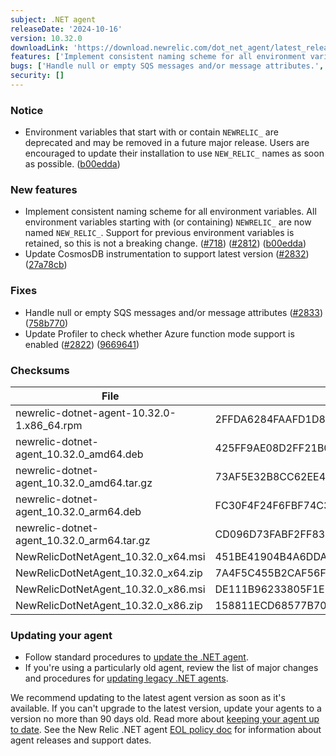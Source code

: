 ```yaml
---
subject: .NET agent
releaseDate: '2024-10-16'
version: 10.32.0
downloadLink: 'https://download.newrelic.com/dot_net_agent/latest_release'
features: ['Implement consistent naming scheme for all environment variables.','Update CosmosDB instrumentation to support latest version.']
bugs: ['Handle null or empty SQS messages and/or message attributes.','Update Profiler to check whether Azure function mode support is enabled.']
security: []
---
```


### Notice

* Environment variables that start with or contain `NEWRELIC_` are deprecated and may be removed in a future major release. Users are encouraged to update their installation to use `NEW_RELIC_` names as soon as possible. ([b00edda](https://github.com/newrelic/newrelic-dotnet-agent/commit/b00edda2e617ff3176cff8b2243171cbe51e391f))

### New features

* Implement consistent naming scheme for all environment variables. All environment variables starting with (or containing) `NEWRELIC_` are now named `NEW_RELIC_`. Support for previous environment variables is retained, so this is not a breaking change. ([#718](https://github.com/newrelic/newrelic-dotnet-agent/issues/718)) ([#2812](https://github.com/newrelic/newrelic-dotnet-agent/issues/2812)) ([b00edda](https://github.com/newrelic/newrelic-dotnet-agent/commit/b00edda2e617ff3176cff8b2243171cbe51e391f))
* Update CosmosDB instrumentation to support latest version ([#2832](https://github.com/newrelic/newrelic-dotnet-agent/issues/2832)) ([27a78cb](https://github.com/newrelic/newrelic-dotnet-agent/commit/27a78cb141fed90f2a3585d910bd8a5f74f94238))

### Fixes

* Handle null or empty SQS messages and/or message attributes ([#2833](https://github.com/newrelic/newrelic-dotnet-agent/issues/2833)) ([758b770](https://github.com/newrelic/newrelic-dotnet-agent/commit/758b770bb0ecf7c1a39e12b43c3279f26fdc0ed1))
* Update Profiler to check whether Azure function mode support is enabled ([#2822](https://github.com/newrelic/newrelic-dotnet-agent/issues/2822)) ([9669641](https://github.com/newrelic/newrelic-dotnet-agent/commit/966964114018066d0e72f2b3fc12ff7974b66804))

### Checksums
| File | SHA - 256  Hash |
| ---| ---|
| newrelic-dotnet-agent-10.32.0-1.x86_64.rpm | 2FFDA6284FAAFD1D803AEA0D101E68CE2BC3DE216843BB447B8942A085B72610 |
| newrelic-dotnet-agent_10.32.0_amd64.deb | 425FF9AE08D2FF21B0CC261BB817B0E99376804B854AEB243D82A62242B4D440 |
| newrelic-dotnet-agent_10.32.0_amd64.tar.gz | 73AF5E32B8CC62EE4715A58389482C88049F8A0CB2BB7A3653136BC75E332A52 |
| newrelic-dotnet-agent_10.32.0_arm64.deb | FC30F4F24F6FBF74C3BF583461A1DE2122E4BB869F6E246BBAC4CB722FE05FB3 |
| newrelic-dotnet-agent_10.32.0_arm64.tar.gz | CD096D73FABF2FF83FFAB86ED64DA49C81EEB73DFB5FBCBDDFBF040C37D71EE3 |
| NewRelicDotNetAgent_10.32.0_x64.msi | 451BE41904B4A6DDAE0278ECA9DAF774A5C6D07BAF3CEFC8C6F676C0C48B07D4 |
| NewRelicDotNetAgent_10.32.0_x64.zip | 7A4F5C455B2CAF56F814F17D08469D4B7ED319F87345B7F5CB785DBF96D6A07A |
| NewRelicDotNetAgent_10.32.0_x86.msi | DE111B96233805F1E113D3321583F8CBE6CD90549869F2A1070C5F77982E0D36 |
| NewRelicDotNetAgent_10.32.0_x86.zip | 158811ECD68577B70A94C8119F8FFDEDC1BE450D2D4F11BF084F0CF9D0ABD20E |


### Updating your agent

* Follow standard procedures to [update the .NET agent](/docs/agents/net-agent/installation-configuration/update-net-agent).
* If you're using a particularly old agent, review the list of major changes and procedures for [updating legacy .NET agents](/docs/apm/agents/net-agent/installation/update-net-agent/#updating_older_net).

We recommend updating to the latest agent version as soon as it's available. If you can't upgrade to the latest version, update your agents to a version no more than 90 days old. Read more about [keeping your agent up to date](/docs/new-relic-solutions/new-relic-one/install-configure/update-new-relic-agent).
See the New Relic .NET agent [EOL policy doc](/docs/apm/agents/net-agent/getting-started/net-agent-eol-policy) for information about agent releases and support dates.

